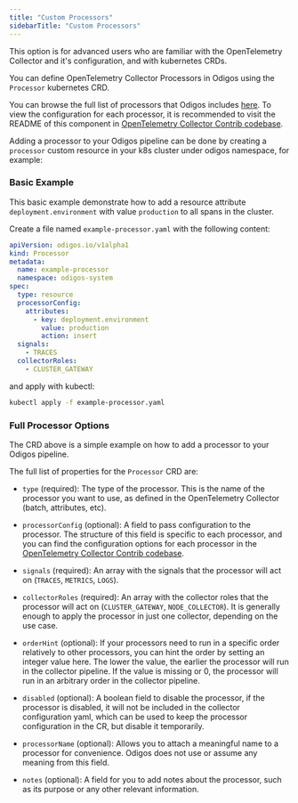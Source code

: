 ---
title: "Custom Processors"
sidebarTitle: "Custom Processors"
---

This option is for advanced users who are familiar with the OpenTelemetry Collector and it's configuration, and with kubernetes CRDs.

You can define OpenTelemetry Collector Processors in Odigos using the `Processor` kubernetes CRD. 

You can browse the full list of processors that Odigos includes [here](https://github.com/odigos-io/odigos/blob/main/collector/builder-config.yaml#L64).
To view the configuration for each processor, it is recommended to visit the README of this component in [OpenTelemetry Collector Contrib codebase](https://github.com/open-telemetry/opentelemetry-collector-contrib/tree/main/processor).

Adding a processor to your Odigos pipeline can be done by creating a `processor` custom resource in your k8s cluster under odigos namespace, for example:

### Basic Example

This basic example demonstrate how to add a resource attribute `deployment.environment` with value `production` to all spans in the cluster.

Create a file named `example-processor.yaml` with the following content:

```yaml
apiVersion: odigos.io/v1alpha1
kind: Processor
metadata:
  name: example-processor
  namespace: odigos-system
spec:
  type: resource
  processorConfig:
    attributes:
      - key: deployment.environment
        value: production
        action: insert
  signals:
    - TRACES
  collectorRoles:
    - CLUSTER_GATEWAY
```

and apply with kubectl:
```bash
kubectl apply -f example-processor.yaml
```

### Full Processor Options

The CRD above is a simple example on how to add a processor to your Odigos pipeline.

The full list of properties for the `Processor` CRD are:

- `type` (required): The type of the processor. This is the name of the processor you want to use, as defined in the OpenTelemetry Collector (batch, attributes, etc).

- `processorConfig` (optional): A field to pass configuration to the processor. The structure of this field is specific to each processor, and you can find the configuration options for each processor in the [OpenTelemetry Collector Contrib codebase](https://github.com/open-telemetry/opentelemetry-collector-contrib/tree/main/processor).

- `signals` (required): An array with the signals that the processor will act on (`TRACES`, `METRICS`, `LOGS`).

- `collectorRoles` (required): An array with the collector roles that the processor will act on (`CLUSTER_GATEWAY`, `NODE_COLLECTOR`). It is generally enough to apply the processor in just one collector, depending on the use case.

- `orderHint` (optional): If your processors need to run in a specific order relatively to other processors, you can hint the order by setting an integer value here. The lower the value, the earlier the processor will run in the collector pipeline. If the value is missing or 0, the processor will run in an arbitrary order in the collector pipeline.

- `disabled` (optional): A boolean field to disable the processor, if the processor is disabled, it will not be included in the collector configuration yaml, which can be used to keep the processor configuration in the CR, but disable it temporarily.

- `processorName` (optional): Allows you to attach a meaningful name to a processor for convenience. Odigos does not use or assume any meaning from this field.

- `notes` (optional): A field for you to add notes about the processor, such as its purpose or any other relevant information.
